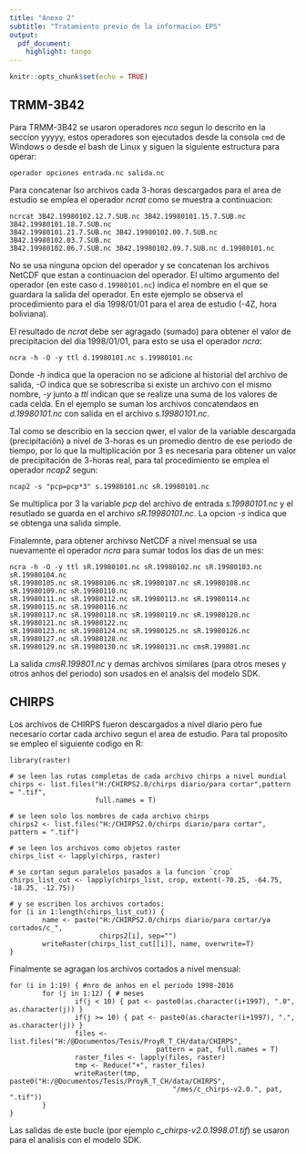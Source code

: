 ```yaml
---
title: "Anexo 2"
subtitle: "Tratamiento previo de la informacion EPS"
output: 
  pdf_document: 
    highlight: tango
---
```


```r
knitr::opts_chunk$set(echo = TRUE)
```
   
## TRMM-3B42
Para TRMM-3B42 se usaron operadores *nco* segun lo descrito en la seccion yyyyy, estos operadores son ejecutados desde la consola `cmd` de Windows o desde el bash de Linux y siguen la siguiente estructura para operar:

```nco_estructura
operador opciones entrada.nc salida.nc
```
Para concatenar lso archivos cada 3-horas descargados para el area de estudio se emplea el operador *ncrat* como se muestra a continuacion:
```ncrat_ej
ncrcat 3B42.19980102.12.7.SUB.nc 3B42.19980101.15.7.SUB.nc 3B42.19980101.18.7.SUB.nc 
3B42.19980101.21.7.SUB.nc 3B42.19980102.00.7.SUB.nc 3B42.19980102.03.7.SUB.nc 
3B42.19980102.06.7.SUB.nc 3B42.19980102.09.7.SUB.nc d.19980101.nc
```

No se usa ninguna opcion del operador y se concatenan los archivos NetCDF que estan a continuacion del operador. El ultimo argumento del operador (en este caso `d.19980101.nc`) indica el nombre en el que se guardara la salida del operador. En este ejemplo se observa el procedimiento para el dia 1998/01/01 para el area de estudio (-4Z, hora boliviana).

El resultado de *ncrat* debe ser agragado (sumado) para obtener el valor de precipitacion del dia 1998/01/01, para esto se usa el operador *ncra*:

```ncra
ncra -h -O -y ttl d.19980101.nc s.19980101.nc
```
Donde *-h* indica que la operacion no se adicione al historial del archivo de salida, *-O* indica que se sobrescriba si existe un archivo con el mismo nombre, *-y* junto a *ttl* indican que se realize una suma de los valores de cada celda. En el ejemplo se suman los archivos concatendaos en *d.19980101.nc* con salida en el archivo *s.19980101.nc*.

Tal como se describio en la seccion qwer, el valor de la variable descargada (precipitación) a nivel de 3-horas es un promedio dentro de ese periodo de tiempo, por lo que la multiplicación por 3 es necesaria para obtener un valor de precipitación de 3-horas real, para tal procedimiento se emplea el operador *ncap2* segun:
```ncap2
ncap2 -s "pcp=pcp*3" s.19980101.nc sR.19980101.nc
```
Se multiplica por 3 la variable *pcp* del archivo de entrada *s.19980101.nc* y el resutlado se guarda en el archivo *sR.19980101.nc*. La opcion *-s* indica que se obtenga una salida simple.

Finalemnte, para obtener archivso NetCDF a nivel mensual se usa nuevamente el operador *ncra* para sumar todos los dias de un mes:
```ncra
ncra -h -O -y ttl sR.19980101.nc sR.19980102.nc sR.19980103.nc sR.19980104.nc 
sR.19980105.nc sR.19980106.nc sR.19980107.nc sR.19980108.nc sR.19980109.nc sR.19980110.nc 
sR.19980111.nc sR.19980112.nc sR.19980113.nc sR.19980114.nc sR.19980115.nc sR.19980116.nc 
sR.19980117.nc sR.19980118.nc sR.19980119.nc sR.19980120.nc sR.19980121.nc sR.19980122.nc 
sR.19980123.nc sR.19980124.nc sR.19980125.nc sR.19980126.nc sR.19980127.nc sR.19980128.nc 
sR.19980129.nc sR.19980130.nc sR.19980131.nc cmsR.199801.nc 
```
La salida *cmsR.199801.nc* y demas archivos similares (para otros meses y otros anhos del periodo) son usados en el analsis del modelo SDK.

## CHIRPS

Los archivos de CHIRPS fueron descargados a nivel diario pero fue necesario cortar cada archivo segun el area de estudio. Para tal proposito se empleo el siguiente codigo en R:
```chirps_cut
library(raster)

# se leen las rutas completas de cada archivo chirps a nivel mundial
chirps <- list.files("H:/CHIRPS2.0/chirps diario/para cortar",pattern = ".tif", 
                     full.names = T)

# se leen solo los nombres de cada archivo chirps 
chirps2 <- list.files("H:/CHIRPS2.0/chirps diario/para cortar", pattern = ".tif")

# se leen los archivos como objetos raster
chirps_list <- lapply(chirps, raster) 

# se cortan segun paralelos pasados a la funcion `crop`
chirps_list_cut <- lapply(chirps_list, crop, extent(-70.25, -64.75, -18.25, -12.75))

# y se escriben los archivos cortados:
for (i in 1:length(chirps_list_cut)) {
        name <- paste("H:/CHIRPS2.0/chirps diario/para cortar/ya cortados/c_", 
                      chirps2[i], sep="")
        writeRaster(chirps_list_cut[[i]], name, overwrite=T)
}
```
Finalmente se agragan los archivos cortados a nivel mensual:
```sum_chirps
for (i in 1:19) { #nro de anhos en el periodo 1998-2016
        for (j in 1:12) { # meses
                if(j < 10) { pat <- paste0(as.character(i+1997), ".0", as.character(j)) }
                if(j >= 10) { pat <- paste0(as.character(i+1997), ".", as.character(j)) }
                files <- list.files("H:/@Documentos/Tesis/ProyR_T_CH/data/CHIRPS", 
                                    pattern = pat, full.names = T)
                raster_files <- lapply(files, raster)
                tmp <- Reduce("+", raster_files)
                writeRaster(tmp, paste0("H:/@Documentos/Tesis/ProyR_T_CH/data/CHIRPS", 
                                        "/mes/c_chirps-v2.0.", pat, ".tif"))
        }
}

```
Las salidas de este bucle (por ejemplo *c_chirps-v2.0.1998.01.tif*) se usaron para el analisis con el modelo SDK.


